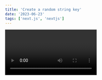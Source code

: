 ---
title: 'Create a random string key'
date: '2023-06-23'
tags: ['next.js', 'nextjs']
---

<Video id='6h649f2fB9Q' />

Type node in the terminal to enter the node environment

Enter

```js
const randomString = require('crypto').randomBytes(16).toString('hex');

console.log(randomString);
```

You can enter 32 or 64 to make a larger string value
